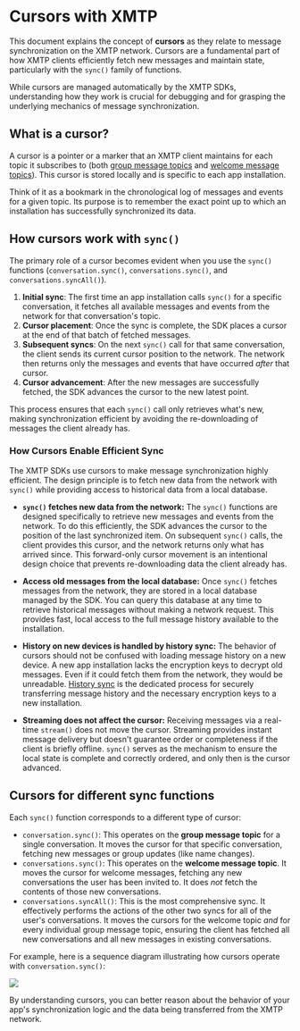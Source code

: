 # Cursors with XMTP

This document explains the concept of **cursors** as they relate to message synchronization on the XMTP network. Cursors are a fundamental part of how XMTP clients efficiently fetch new messages and maintain state, particularly with the `sync()` family of functions.

While cursors are managed automatically by the XMTP SDKs, understanding how they work is crucial for debugging and for grasping the underlying mechanics of message synchronization.

## What is a cursor?

A cursor is a pointer or a marker that an XMTP client maintains for each topic it subscribes to (both [group message topics](/protocol/topics#group-message-topic) and [welcome message topics](/protocol/topics#welcome-message-topic)). This cursor is stored locally and is specific to each app installation.

Think of it as a bookmark in the chronological log of messages and events for a given topic. Its purpose is to remember the exact point up to which an installation has successfully synchronized its data.

## How cursors work with `sync()`

The primary role of a cursor becomes evident when you use the `sync()` functions (`conversation.sync()`, `conversations.sync()`, and `conversations.syncAll()`).

1. **Initial sync**: The first time an app installation calls `sync()` for a specific conversation, it fetches all available messages and events from the network for that conversation's topic.
2. **Cursor placement**: Once the sync is complete, the SDK places a cursor at the end of that batch of fetched messages.
3. **Subsequent syncs**: On the next `sync()` call for that same conversation, the client sends its current cursor position to the network. The network then returns only the messages and events that have occurred *after* that cursor.
4. **Cursor advancement**: After the new messages are successfully fetched, the SDK advances the cursor to the new latest point.

This process ensures that each `sync()` call only retrieves what's new, making synchronization efficient by avoiding the re-downloading of messages the client already has.

### How Cursors Enable Efficient Sync

The XMTP SDKs use cursors to make message synchronization highly efficient. The design principle is to fetch new data from the network with `sync()` while providing access to historical data from a local database.

- **`sync()` fetches new data from the network:** The `sync()` functions are designed specifically to retrieve new messages and events from the network. To do this efficiently, the SDK advances the cursor to the position of the last synchronized item. On subsequent `sync()` calls, the client provides this cursor, and the network returns only what has arrived since. This forward-only cursor movement is an intentional design choice that prevents re-downloading data the client already has.

- **Access old messages from the local database:** Once `sync()` fetches messages from the network, they are stored in a local database managed by the SDK. You can query this database at any time to retrieve historical messages without making a network request. This provides fast, local access to the full message history available to the installation.

- **History on new devices is handled by history sync:** The behavior of cursors should not be confused with loading message history on a new device. A new app installation lacks the encryption keys to decrypt old messages. Even if it could fetch them from the network, they would be unreadable. [History sync](/chat-apps/list-stream-sync/history-sync) is the dedicated process for securely transferring message history and the necessary encryption keys to a new installation.

- **Streaming does not affect the cursor:** Receiving messages via a real-time `stream()` does not move the cursor. Streaming provides instant message delivery but doesn't guarantee order or completeness if the client is briefly offline. `sync()` serves as the mechanism to ensure the local state is complete and correctly ordered, and only then is the cursor advanced.

## Cursors for different sync functions

Each `sync()` function corresponds to a different type of cursor:

- `conversation.sync()`: This operates on the **group message topic** for a single conversation. It moves the cursor for that specific conversation, fetching new messages or group updates (like name changes).
- `conversations.sync()`: This operates on the **welcome message topic**. It moves the cursor for welcome messages, fetching any new conversations the user has been invited to. It does *not* fetch the contents of those new conversations.
- `conversations.syncAll()`: This is the most comprehensive sync. It effectively performs the actions of the other two syncs for all of the user's conversations. It moves the cursors for the welcome topic *and* for every individual group message topic, ensuring the client has fetched all new conversations and all new messages in existing conversations.

For example, here is a sequence diagram illustrating how cursors operate with `conversation.sync()`:

![](https://raw.githubusercontent.com/xmtp/docs-xmtp-org/refs/heads/main/docs/pages/img/cursor-flow.png)

By understanding cursors, you can better reason about the behavior of your app's synchronization logic and the data being transferred from the XMTP network.
